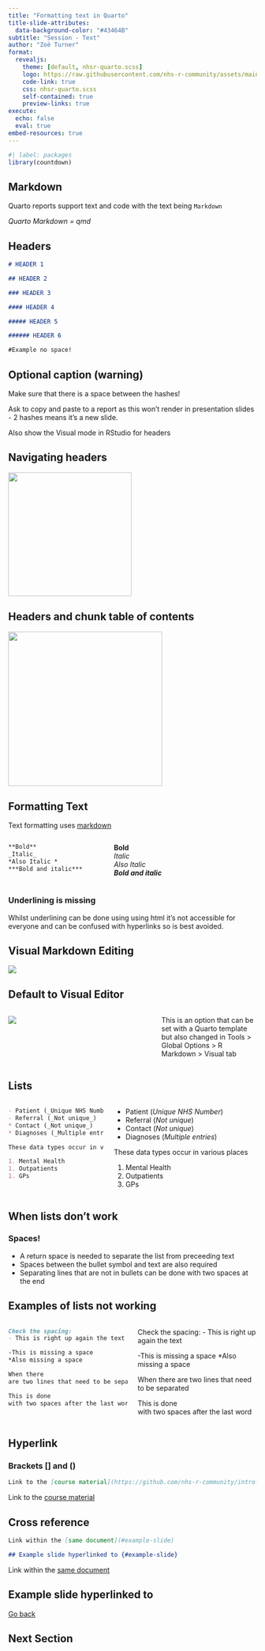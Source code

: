 ```yaml
---
title: "Formatting text in Quarto"
title-slide-attributes: 
  data-background-color: "#43464B"
subtitle: "Session - Text"
author: "Zoë Turner"
format:
  revealjs:
    theme: [default, nhsr-quarto.scss]
    logo: https://raw.githubusercontent.com/nhs-r-community/assets/main/logo/nhsr-logo.svg
    code-link: true
    css: nhsr-quarto.scss
    self-contained: true
    preview-links: true
execute: 
  echo: false
  eval: true
embed-resources: true  
---
```


```r
#| label: packages
library(countdown)
```

## Markdown

Quarto reports support text and code with the text being `Markdown`

*Quarto Markdown = qmd*

## Headers

``` markdown
# HEADER 1

## HEADER 2

### HEADER 3

#### HEADER 4

##### HEADER 5

###### HEADER 6

#Example no space!
```

::: {.callout-warning collapse="false" appearance="default" icon="true"}
## Optional caption (warning)

Make sure that there is a space between the hashes!
:::

::: notes
Ask to copy and paste to a report as this won't render in presentation slides - 2 hashes means it's a new slide.

Also show the Visual mode in RStudio for headers
:::

## Navigating headers

![](img/outline-headers.PNG){fig-alt="Screenshot of Headers Outline as appears in newer versions of RStudio, includes the word Outline" width="250"}

## Headers and chunk table of contents

![](img/rstudio-toc.PNG){fig-alt="Screenshot of RStudio headers and chunks" width="312"}

## Formatting Text

Text formatting uses [markdown](https://www.markdownguide.org/basic-syntax/)

::: columns
::: {.column width="40%"}
``` markdown
**Bold**
_Italic_
*Also Italic *
***Bold and italic***
```
:::

::: {.column width="60%"}
**Bold**\
*Italic*\
*Also Italic*\
***Bold and italic***
:::
:::

::: {.callout-caution collapse="false" appearance="default" icon="true"}
### Underlining is missing

Whilst underlining can be done using using html it's not accessible for everyone and can be confused with hyperlinks so is best avoided.
:::

## Visual Markdown Editing

![](img/visual-editor-word.PNG){fig-alt="Screenshot of Visual Editor button, written out"}

## Default to Visual Editor

:::: {.columns}

::: {.column width='60%'}

![](img/visual-editor-default.PNG){fig-alt="Screenshot of Tools/Global Options/RMarkdown/Visual with option to make Editor view default"}
:::

::: {.column width='40%'}
This is an option that can be set with a Quarto template but also changed in Tools > Global Options > R Markdown > Visual tab
:::

::::

## Lists

:::: {.columns}

::: {.column width='40%'}
```markdown
- Patient (_Unique NHS Number_)
- Referral (_Not unique_)
* Contact (_Not unique_)
* Diagnoses (_Multiple entries_)

These data types occur in various places

1. Mental Health
1. Outpatients
1. GPs

```
:::

::: {.column width='60%'}
- Patient (_Unique NHS Number_)
- Referral (_Not unique_)
* Contact (_Not unique_)
* Diagnoses (_Multiple entries_)

These data types occur in various places

1. Mental Health
1. Outpatients
1. GPs
:::

::::

## When lists don't work

:::{.callout-warning collapse=false appearance='default' icon=true}
### Spaces!
- A return space is needed to separate the list from preceeding text
- Spaces between the bullet symbol and text are also required
- Separating lines that are not in bullets can be done with two spaces at the end
:::

## Examples of lists not working

:::: {.columns}

::: {.column width='50%'}
```markdown
Check the spacing:
- This is right up again the text

-This is missing a space
*Also missing a space

When there
are two lines that need to be separated

This is done  
with two spaces after the last word
```
:::

::: {.column width='50%'}
Check the spacing:
- This is right up again the text

-This is missing a space
*Also missing a space

When there
are two lines that need to be separated

This is done  
with two spaces after the last word
:::

::::

## Hyperlink

### Brackets [] and ()

```markdown
Link to the [course material](https://github.com/nhs-r-community/intro-quarto)
```

Link to the [course material](https://github.com/nhs-r-community/intro-quarto)

## Cross reference {#cross-ref}

```markdown
Link within the [same document](#example-slide)

## Example slide hyperlinked to {#example-slide}

```
Link within the [same document](#example-slide)

## Example slide hyperlinked to {#example-slide visibility="uncounted"}

[Go back](#cross-ref)

## Next Section
